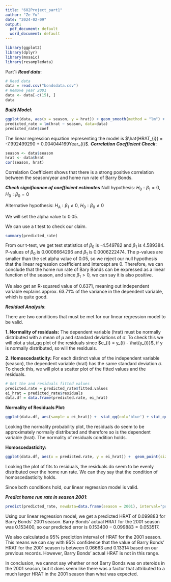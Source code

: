 ```yaml
---
title: "602Project_part1"
author: "Ze Yu"
date: "2024-02-09"
output:
  pdf_document: default
  word_document: default
---
```


```r
library(ggplot2)
library(dplyr)
library(mosaic)
library(resampledata)
```

Part1: ***Read data***:

```r
# Read data 
data = read.csv("bondsdata.csv")
# Remove year 2001
data <- data[-c(15), ]
data
```

***Build Model***:

```r
ggplot(data, aes(x = season, y = hrat)) + geom_smooth(method = "lm") + geom_point() + xlab("Season") + ggtitle("home run rate vs season") 
predicted_rate = lm(hrat ~ season, data=data)
predicted_rate$coef
```

The linear regression equation representing the model is $\hat{HRAT_{i}} = -7.992499290 + 0.004044169Year_{i}$. ***Correlation Coefficient Check***:

```r
season <- data$season
hrat <- data$hrat
cor(season, hrat)
```

Correlation Coefficient shows that there is a strong positive correlation between the season/year and home run rate of Barry Bonds.

***Check significance of coefficient estimates*** Null hypothesis: $H_{0}: \beta_{1} = 0$, $H_{0}: \beta_{0} = 0$

Alternative hypothesis: $H_{A}: \beta_{1} \neq 0$, $H_{0}: \beta_{0} \neq 0$

We will set the alpha value to 0.05.

We can use a t test to check our claim.

```r
summary(predicted_rate)
```

From our t-test, we get test statistics of $\beta_{0}$ is -4.549782 and $\beta_{1}$ is 4.589384. P-values of $\beta_{0}$ is 0.0006664296 and $\beta_{1}$ is 0.0006222474. The p-values are smaller than the set alpha value of 0.05, so we reject our null hypothesis that the linear regression coefficient and intercept are 0. Therefore, we can conclude that the home run rate of Bary Bonds can be expressed as a linear function of the season, and since $\beta_{1} > 0$, we can say it is also positive.

We also get an R-squared value of 0.6371, meaning out independent variable explains approx. 63.71% of the variance in the dependent variable, which is quite good.

***Residual Analysis***:

There are two conditions that must be met for our linear regression model to be valid.

**1. Normality of residuals:** The dependent variable (hrat) must be normally distributed with a mean of $\mu$ and standard deviations of $\sigma$. To check this we will plot a stat_qq plot of the residuals since $e_{i} = y_{i} - \hat{y_{i}}$, if y is normally distributed, so will the residuals.

**2. Homoscedasticity:** For each distinct value of the independent variable (season), the dependent variable (hrat) has the same standard deviation $\sigma$. To check this, we will plot a scatter plot of the fitted values and the residuals.

```r
# Get the and residuals fitted values
predicted.rate = predicted_rate$fitted.values
ei_hrat = predicted_rate$residuals  
data.df = data.frame(predicted.rate, ei_hrat)
```

**Normality of Residuals Plot:**

```r
ggplot(data.df, aes(sample = ei_hrat)) +  stat_qq(col='blue') + stat_qqline(col='red') + ggtitle("Normal Probability Plot of Residuals")
```

Looking the normality probability plot, the residuals do seem to be approximately normally distributed and therefore so is the dependent variable (hrat). The normality of residuals condition holds.

**Homoscedasticity:**

```r
ggplot(data.df, aes(x = predicted.rate, y = ei_hrat)) +  geom_point(size=2, col='blue', position="jitter") + xlab("Predicted Home Run Rate") + ylab("Residuals") + ggtitle("Plot of Fits to Residuals") + geom_hline(yintercept=0, color="red", linetype="dashed")
```

Looking the plot of fits to residuals, the residuals do seem to be evenly distributed over the home run rate. We can they say that the condition of homoscedasticity holds.

Since both conditions hold, our linear regression model is valid.

***Predict home run rate in season 2001***:

```r
predict(predicted_rate, newdata=data.frame(season = 2001), interval="predict")
```

Using our linear regression model, we get a predicted HRAT of 0.099883 for Barry Bonds' 2001 season. Barry Bonds' actual HRAT for the 2001 season was 0.153400, so our predicted error is $0.153400-0.099883=0.053517$.

We also calculated a 95% prediction interval of HRAT for the 2001 season. This means we can say with 95% confidence that the value of Barry Bonds' HRAT for the 2001 season is between 0.06663 and 0.13314 based on our previous records. However, Barry Bonds' actual HRAT is not in this range.

In conclusion, we cannot say whether or not Barry Bonds was on steroids in the 2001 season, but it does seem like there was a factor that attributed to a much larger HRAT in the 2001 season than what was expected.
